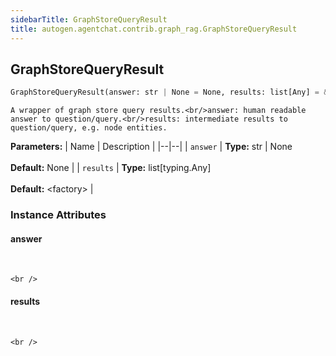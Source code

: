 ```yaml
---
sidebarTitle: GraphStoreQueryResult
title: autogen.agentchat.contrib.graph_rag.GraphStoreQueryResult
---
```

<h2 id="autogen.agentchat.contrib.graph_rag.GraphStoreQueryResult" class="doc doc-heading">
    <code class="doc-symbol doc-symbol-heading doc-symbol-class"></code>
    <span class="doc doc-object-name doc-class-name">GraphStoreQueryResult</span>
</h2>

```python
GraphStoreQueryResult(answer: str | None = None, results: list[Any] = &lt;factory&gt;)
```

    A wrapper of graph store query results.<br/>answer: human readable answer to question/query.<br/>results: intermediate results to question/query, e.g. node entities.

<b>Parameters:</b>
| Name | Description |
|--|--|
| `answer` | **Type:** str \| None<br/><br/>**Default:** None |
| `results` | **Type:** list[typing.Any]<br/><br/>**Default:** &lt;factory&gt; |

### Instance Attributes

<code class="doc-symbol doc-symbol-heading doc-symbol-attribute"></code>
#### answer
<br />

    <br />

<code class="doc-symbol doc-symbol-heading doc-symbol-attribute"></code>
#### results
<br />

    <br />